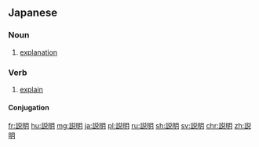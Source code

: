 {{also|說明|说明}}
==Japanese==
{{ja-kanjitab|せつ|めい|yomi=on}}

===Noun===
{{ja-noun|せつめい}}

# [[explanation]]

===Verb===
{{ja-verb-suru|せつめい}}

# [[explain]]

====Conjugation====
{{ja-suru|せつめい}}

[[fr:説明]]
[[hu:説明]]
[[mg:説明]]
[[ja:説明]]
[[pl:説明]]
[[ru:説明]]
[[sh:説明]]
[[sv:説明]]
[[chr:説明]]
[[zh:説明]]